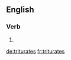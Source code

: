 ==English==

===Verb===
{{head|en}}

# {{en-third-person singular of|triturate}}

[[de:triturates]]
[[fr:triturates]]
